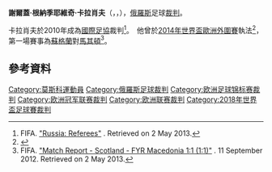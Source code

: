 {{Infobox football official
| officialname    = Sergei Karasev
| image           = Sergei_Karasev_2012.jpg
| fullname        = Sergei Gennadyevich Karasev
| birth_date      = {{Birth date and age|1979|6|12|df=y}}
| birth_place     = {{flag|RUS}}[[莫斯科|莫斯科]]
| death_date      = 
| death_place     = 
| years1          = 
| league1         = [[俄羅斯足球超級聯賽|俄羅斯足球超級聯賽]]
| role1           = 裁判
| internationalyears1 = 2010–
| confederation1      = [[FIFA|FIFA]] listed
| internationalrole1  = 裁判
}}
'''謝爾蓋·根納季耶維奇·卡拉肖夫'''（{{lang-ru|Сергей Геннадьевич Карасёв}}，{{lang-en|Sergei Gennadyevich Karasev}}，{{bd|1976年|6月12日}}），[[俄羅斯|俄羅斯]]足球[[裁判_(體育)|裁判]]。

卡拉肖夫於2010年成為[[國際足協|國際足協]]裁判<ref>FIFA. [http://www.fifa.com/associations/association=rus/footballofficials/referees/peoplekind=ref.html "Russia: Referees"] {{Wayback|url=http://www.fifa.com/associations/association=rus/footballofficials/referees/peoplekind=ref.html |date=20141231052402 }}. Retrieved on 2 May 2013.</ref>。　他曾於[[2014年世界盃外圍賽_(歐足聯)|2014年世界盃歐洲外圍賽]]執法<ref>{{Cite web |url=http://worldreferee.com/site/copy.php?linkID=4195&linkType=referee&contextType=bio |title=Profile |accessdate=2016-06-19 |archive-date=2016-06-22 |archive-url=https://web.archive.org/web/20160622185637/http://worldreferee.com/site/copy.php?linkID=4195&linkType=referee&contextType=bio |dead-url=no }}</ref>，第一場賽事為[[蘇格蘭足球代表隊|蘇格蘭]]對[[馬其頓國家足球隊|馬其頓]]<ref>FIFA. [http://www.fifa.com/worldcup/preliminaries/europe/matches/round=258374/match=300182204/report.html "Match Report - Scotland - FYR Macedonia 1:1 (1:1)"] {{Wayback|url=http://www.fifa.com/worldcup/preliminaries/europe/matches/round=258374/match=300182204/report.html |date=20140709060222 }}. 11 September 2012. Retrieved on 2 May 2013.</ref>。

==參考資料==
{{Reflist|2}}

{{足球小作品}}

{{DEFAULTSORT:Karasev, Sergei}}
[[Category:莫斯科運動員|Category:莫斯科運動員]]
[[Category:俄羅斯足球裁判|Category:俄羅斯足球裁判]]
[[Category:欧洲足球锦标赛裁判|Category:欧洲足球锦标赛裁判]]
[[Category:欧洲冠军联赛裁判|Category:欧洲冠军联赛裁判]]
[[Category:欧洲联赛裁判|Category:欧洲联赛裁判]]
[[Category:2018年世界盃足球賽裁判|Category:2018年世界盃足球賽裁判]]